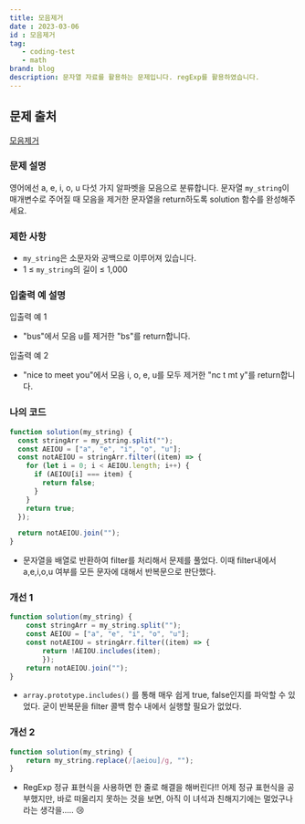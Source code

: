 ---
title: 모음제거
date : 2023-03-06
id : 모음제거
tag: 
   - coding-test
   - math
brand: blog
description: 문자열 자료를 활용하는 문제입니다. regExp를 활용하였습니다.
---

## 문제 출처

<a href="https://school.programmers.co.kr/learn/courses/30/lessons/120849" target="_blank" className="source">모음제거</a>

### **문제 설명**

영어에선 a, e, i, o, u 다섯 가지 알파벳을 모음으로 분류합니다. 문자열 `my_string`이 매개변수로 주어질 때 모음을 제거한 문자열을 return하도록 solution 함수를 완성해주세요.

### 제한 사항

- `my_string`은 소문자와 공백으로 이루어져 있습니다.
- 1 ≤ `my_string`의 길이 ≤ 1,000

### 입출력 예 설명

입출력 예 1

- "bus"에서 모음 u를 제거한 "bs"를 return합니다.

입출력 예 2

- "nice to meet you"에서 모음 i, o, e, u를 모두 제거한 "nc t mt y"를 return합니다.


### 나의 코드

```jsx
function solution(my_string) {
  const stringArr = my_string.split("");
  const AEIOU = ["a", "e", "i", "o", "u"];
  const notAEIOU = stringArr.filter((item) => {
    for (let i = 0; i < AEIOU.length; i++) {
      if (AEIOU[i] === item) {
        return false;
      }
    }
    return true;
  });

  return notAEIOU.join("");
}
```

- 문자열을 배열로 반환하여 filter를 처리해서 문제를 풀었다. 이때 filter내에서 a,e,i,o,u 여부를 모든 문자에 대해서 반복문으로 판단했다.

### 개선 1

```jsx
function solution(my_string) {
	const stringArr = my_string.split("");
	const AEIOU = ["a", "e", "i", "o", "u"];
	const notAEIOU = stringArr.filter((item) => {
		return !AEIOU.includes(item);
		});
	return notAEIOU.join("");
}
```

- `array.prototype.includes()` 를 통해 매우 쉽게 true, false인지를 파악할 수 있었다. 굳이 반복문을 filter 콜백 함수 내에서 실행할 필요가 없었다.

### 개선 2

```jsx
function solution(my_string) {
	return my_string.replace(/[aeiou]/g, "");
}
```

- RegExp 정규 표현식을 사용하면 한 줄로 해결을 해버린다!! 어제 정규 표현식을 공부했지만, 바로 떠올리지 못하는 것을 보면, 아직 이 녀석과 친해지기에는 멀었구나라는 생각을….. 😢